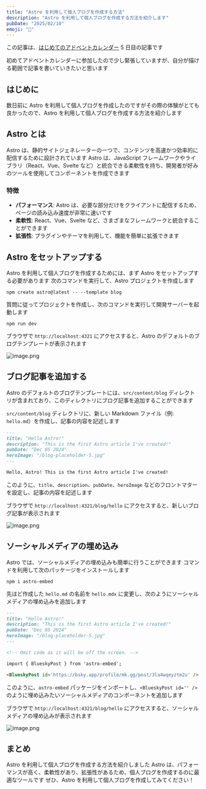 ```yaml
---
title: "Astro を利用して個人ブログを作成する方法"
description: "Astro を利用して個人ブログを作成する方法を紹介します"
pubDate: "2025/02/10"
emoji: "🚀"
---
```



<Note text="この記事は、Qiita で投稿した記事のコピーです" />

この記事は、[はじめてのアドベントカレンダー](https://qiita.com/advent-calendar/2024/first-time) 5 日目の記事です

初めてアドベントカレンダーに参加したので少し緊張していますが、自分が描ける範囲で記事を書いていきたいと思います

## はじめに

数日前に Astro を利用して個人ブログを作成したのですがその際の体験がとても良かったので、Astro を利用して個人ブログを作成する方法を紹介します

## Astro とは

Astro は、静的サイトジェネレーターの一つで、コンテンツを高速かつ効率的に配信するために設計されています
Astro は、JavaScript フレームワークやライブラリ（React、Vue、Svelte など）と統合できる柔軟性を持ち、開発者が好みのツールを使用してコンポーネントを作成できます

### 特徴

- **パフォーマンス**: Astro は、必要な部分だけをクライアントに配信するため、ページの読み込み速度が非常に速いです
- **柔軟性**: React、Vue、Svelte など、さまざまなフレームワークと統合することができます
- **拡張性**: プラグインやテーマを利用して、機能を簡単に拡張できます

## Astro をセットアップする

Astro を利用して個人ブログを作成するためには、まず Astro をセットアップする必要があります
次のコマンドを実行して、Astro プロジェクトを作成します

```shell
npm create astro@latest -- --template blog
```

質問に従ってプロジェクトを作成し、次のコマンドを実行して開発サーバーを起動します

```shell
npm run dev
```

ブラウザで `http://localhost:4321` にアクセスすると、Astro のデフォルトのブログテンプレートが表示されます

![image.png](https://qiita-image-store.s3.ap-northeast-1.amazonaws.com/0/3480180/bca8016c-cb0b-a8c8-3345-e842b11018e8.png)

## ブログ記事を追加する

Astro のデフォルトのブログテンプレートには、`src/content/blog` ディレクトリが含まれており、このディレクトリにブログ記事を追加することができます

`src/content/blog` ディレクトリに、新しい Markdown ファイル（例: `hello.md`）を作成し、記事の内容を記述します

```markdown
---
title: "Hello Astro!"
description: "This is the first Astro article I've created!"
pubDate: "Dec 05 2024"
heroImage: "/blog-placeholder-5.jpg"
---

Hello, Astro! This is the first Astro article I've created!
```

このように、`title`、`description`、`pubDate`、`heroImage` などのフロントマターを設定し、記事の内容を記述します

ブラウザで `http://localhost:4321/blog/hello` にアクセスすると、新しいブログ記事が表示されます

![image.png](https://qiita-image-store.s3.ap-northeast-1.amazonaws.com/0/3480180/b2a7cb6e-52f6-4d3f-11d8-b2baf71f6ddf.png)

## ソーシャルメディアの埋め込み

Astro では、ソーシャルメディアの埋め込みも簡単に行うことができます
コマンドを利用して次のパッケージをインストールします

```shell
npm i astro-embed
```

先ほど作成した `hello.md` の名前を `hello.mdx` に変更し、次のようにソーシャルメディアの埋め込みを追加します

```markdown
---
title: "Hello Astro!"
description: "This is the first Astro article I've created!"
pubDate: "Dec 05 2024"
heroImage: "/blog-placeholder-5.jpg"
---

<!-- Omit code as it will be off the screen. -->

import { BlueskyPost } from 'astro-embed';

<BlueskyPost id='https://bsky.app/profile/mk.gg/post/3la4wqeyztm2u' />
```

このように、`astro-embed` パッケージをインポートし、`<BlueskyPost id='' />` のように埋め込みたいソーシャルメディアのコンポーネントを追加します

ブラウザで `http://localhost:4321/blog/hello` にアクセスすると、ソーシャルメディアの埋め込みが表示されます

![image.png](https://qiita-image-store.s3.ap-northeast-1.amazonaws.com/0/3480180/9948669c-7b12-7a99-be91-aab0b689c5cc.png)

## まとめ

Astro を利用して個人ブログを作成する方法を紹介しました
Astro は、パフォーマンスが高く、柔軟性があり、拡張性があるため、個人ブログを作成するのに最適なツールです
ぜひ、Astro を利用して個人ブログを作成してみてください！
